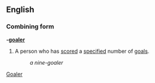 ==English==
===Combining form===
'''-[[goaler]]'''

#A person who has [[score]]d a [[specified]] number of [[goal]]s.
#:''a nine-goaler''
[[Category:English suffixes|Goaler]]